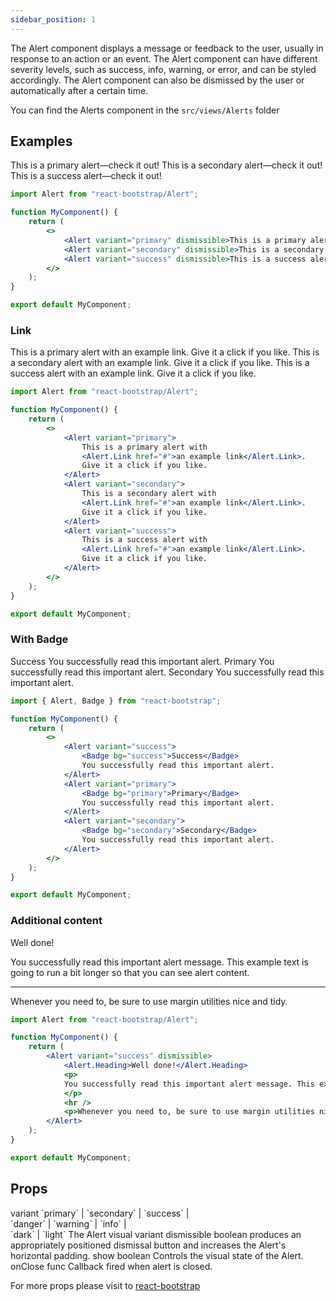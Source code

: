 ```yaml
---
sidebar_position: 1
---
```


The Alert component displays a message or feedback to the user, usually in response to an action or an event. The Alert component can have different severity levels, such as success, info, warning, or error, and can be styled accordingly. The Alert component can also be dismissed by the user or automatically after a certain time.

You can find the Alerts component in the `src/views/Alerts` folder



## Examples

<CodePreview>
    <Alert variant="primary" dismissible>This is a primary alert—check it out!</Alert>
    <Alert variant="secondary" dismissible>This is a secondary alert—check it out!</Alert>
    <Alert variant="success" dismissible>This is a success alert—check it out!</Alert>
</CodePreview>

```jsx title="Alerts"
import Alert from "react-bootstrap/Alert";

function MyComponent() {
    return (
        <>
            <Alert variant="primary" dismissible>This is a primary alert—check it out!</Alert>
            <Alert variant="secondary" dismissible>This is a secondary alert—check it out!</Alert>
            <Alert variant="success" dismissible>This is a success alert—check it out!</Alert>
        </>
    );
}

export default MyComponent;
```

### Link

<CodePreview>
    <Alert variant="primary">This is a primary alert with <Alert.Link href="#">an example link</Alert.Link>. Give it a click if you like.</Alert>
    <Alert variant="secondary">This is a secondary alert with <Alert.Link href="#">an example link</Alert.Link>. Give it a click if you like.</Alert>
    <Alert variant="success">This is a success alert with <Alert.Link href="#">an example link</Alert.Link>. Give it a click if you like.</Alert>
</CodePreview>

```jsx title="Alerts"
import Alert from "react-bootstrap/Alert";

function MyComponent() {
    return (
        <>
            <Alert variant="primary">
                This is a primary alert with 
                <Alert.Link href="#">an example link</Alert.Link>. 
                Give it a click if you like.
            </Alert>
            <Alert variant="secondary">
                This is a secondary alert with
                <Alert.Link href="#">an example link</Alert.Link>.
                Give it a click if you like.
            </Alert>
            <Alert variant="success">
                This is a success alert with 
                <Alert.Link href="#">an example link</Alert.Link>.
                Give it a click if you like.
            </Alert>
        </>
    );
}

export default MyComponent;
```

### With Badge

<CodePreview>
    <Alert variant="success"><Badge bg="success">Success</Badge> You successfully read this important alert.</Alert>
    <Alert variant="primary"> <Badge bg="primary">Primary</Badge> You successfully read this important alert.</Alert>
    <Alert variant="secondary"><Badge bg="secondary">Secondary</Badge> You successfully read this important alert.</Alert>
</CodePreview>

```jsx title="Alerts"
import { Alert, Badge } from "react-bootstrap";

function MyComponent() {
    return (
        <>
            <Alert variant="success">
                <Badge bg="success">Success</Badge> 
                You successfully read this important alert.
            </Alert>
            <Alert variant="primary">
                <Badge bg="primary">Primary</Badge>
                You successfully read this important alert.
            </Alert>
            <Alert variant="secondary">
                <Badge bg="secondary">Secondary</Badge>
                You successfully read this important alert.
            </Alert>
        </>
    );
}

export default MyComponent;
```

### Additional content

<CodePreview>
    <Alert variant="success" dismissible>
        <Alert.Heading>Well done!</Alert.Heading>
        <p>
          You successfully read this important alert message. This example text is going to run a bit longer so that you can see alert content.
        </p>
        <hr />
       <p>Whenever you need to, be sure to use margin utilities nice and tidy.</p>
    </Alert>
</CodePreview>

```jsx title="Alerts"
import Alert from "react-bootstrap/Alert";

function MyComponent() {
    return (
        <Alert variant="success" dismissible>
            <Alert.Heading>Well done!</Alert.Heading>
            <p>
            You successfully read this important alert message. This example text is going to run a bit longer so that you can see alert content.
            </p>
            <hr />
            <p>Whenever you need to, be sure to use margin utilities nice and tidy.</p>
        </Alert>
    );
}

export default MyComponent;
```

## Props

<FeatureTable>
    <tr>
        <td>variant</td>
        <td>`primary` | `secondary` | `success` | 
        <br />`danger` | `warning` | `info` | <br/> 
        `dark` | `light`</td>
        <td></td>
        <td>The Alert visual variant</td>
    </tr>
    <tr>
        <td>dismissible</td>
        <td>boolean</td>
        <td></td>
        <td>produces an appropriately positioned dismissal button and increases the Alert's horizontal padding.</td>
    </tr>
    <tr>
        <td>show</td>
        <td>boolean</td>
        <td></td>
        <td>Controls the visual state of the Alert.</td>
    </tr>
    <tr>
        <td>onClose</td>
        <td>func</td>
        <td></td>
        <td>Callback fired when alert is closed.</td>
    </tr>
</FeatureTable>

For more props please visit to <a href="https://react-bootstrap.netlify.app/docs/components/alerts" target="_blank">react-bootstrap</a>